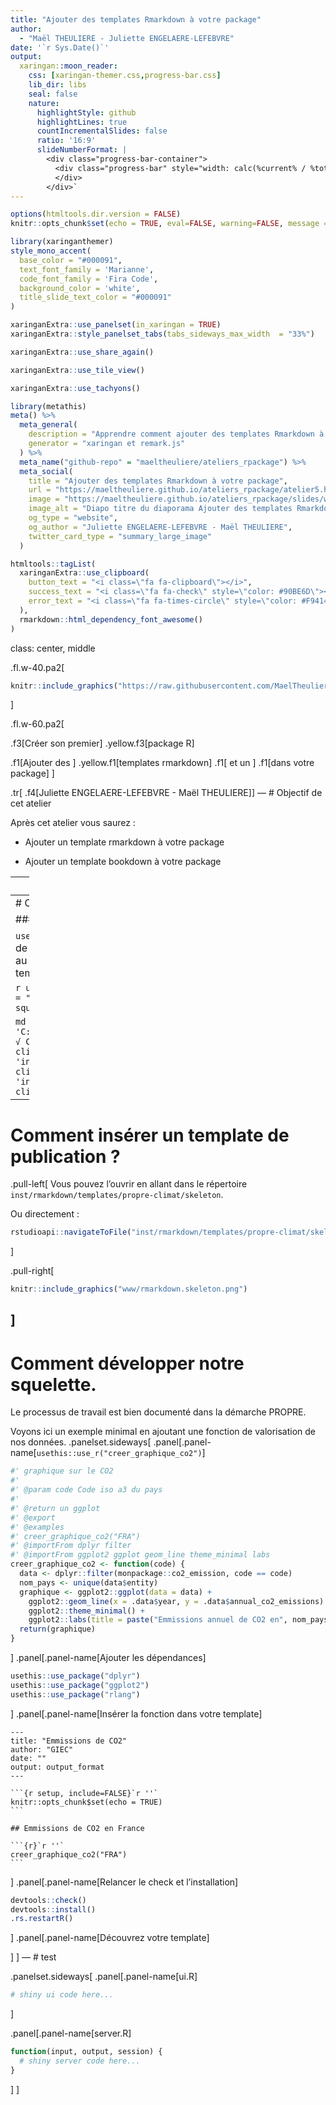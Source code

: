 ```yaml
---
title: "Ajouter des templates Rmarkdown à votre package"
author: 
  - "Maël THEULIERE - Juliette ENGELAERE-LEFEBVRE"
date: '`r Sys.Date()`'
output:
  xaringan::moon_reader:
    css: [xaringan-themer.css,progress-bar.css]
    lib_dir: libs
    seal: false
    nature:
      highlightStyle: github
      highlightLines: true
      countIncrementalSlides: false
      ratio: '16:9'
      slideNumberFormat: |
        <div class="progress-bar-container">
          <div class="progress-bar" style="width: calc(%current% / %total% * 100%);">
          </div>
        </div>`
---
```


```r
options(htmltools.dir.version = FALSE)
knitr::opts_chunk$set(echo = TRUE, eval=FALSE, warning=FALSE, message = FALSE)
```

```r
library(xaringanthemer)
style_mono_accent(
  base_color = "#000091",
  text_font_family = 'Marianne',
  code_font_family = 'Fira Code',
  background_color = 'white',
  title_slide_text_color = "#000091"
)
```


```r
xaringanExtra::use_panelset(in_xaringan = TRUE)
xaringanExtra::style_panelset_tabs(tabs_sideways_max_width  = "33%")
```

```r
xaringanExtra::use_share_again()
```

```r
xaringanExtra::use_tile_view()
```

```r
xaringanExtra::use_tachyons()
```

```r
library(metathis)
meta() %>%
  meta_general(
    description = "Apprendre comment ajouter des templates Rmarkdown à un package",
    generator = "xaringan et remark.js"
  ) %>% 
  meta_name("github-repo" = "maeltheuliere/ateliers_rpackage") %>% 
  meta_social(
    title = "Ajouter des templates Rmarkdown à votre package",
    url = "https://maeltheuliere.github.io/ateliers_rpackage/atelier5.html",
    image = "https://maeltheuliere.github.io/ateliers_rpackage/slides/www/slide5.png",
    image_alt = "Diapo titre du diaporama Ajouter des templates Rmarkdown à votre package",
    og_type = "website",
    og_author = "Juliette ENGELAERE-LEFEBVRE - Maël THEULIERE",
    twitter_card_type = "summary_large_image"
  )
```

```r
htmltools::tagList(
  xaringanExtra::use_clipboard(
    button_text = "<i class=\"fa fa-clipboard\"></i>",
    success_text = "<i class=\"fa fa-check\" style=\"color: #90BE6D\"></i>",
    error_text = "<i class=\"fa fa-times-circle\" style=\"color: #F94144\"></i>"
  ),
  rmarkdown::html_dependency_font_awesome()
)
```
class: center, middle

.fl.w-40.pa2[
```r
knitr::include_graphics("https://raw.githubusercontent.com/MaelTheuliere/ateliers_rpackage/main/slides/www/packagescompagnons.png")
```
]

.fl.w-60.pa2[

.f3[Créer son premier] .yellow.f3[package R]

.f1[Ajouter des ] .yellow.f1[templates rmarkdown] .f1[ et un ] .f1[dans votre package]
]

.tr[
.f4[Juliette ENGELAERE-LEFEBVRE - Maël THEULIERE]
]
---
# Objectif de cet atelier

Après cet atelier vous saurez :

  - Ajouter un template rmarkdown à votre package
  
  - Ajouter un template bookdown à votre package
  
---
# Pourquoi des templates de publication ?

Une publication statistique peut être pensée dans son processus de travail comme un livrable d'un package : 

- des données insérer dans le package
- une datapréparation documentée dans dataraw
- des fonctions qui produisent les illustrations (tableaux, graphiques, cartes, chiffres clefs...)
- un squelette de publication qui intègre ces éléments précalculés
- un système de versionning pour gérer le développement et les millésimes de la publication

C'est la démarche PROPRE et tout cela est mieux documenté dans le [document de présentation de la démarche](https://rdes_dreal.gitlab.io/propre/index.html).
---
# Comment insérer un template de publication ?

### `r emo::ji("superhero")` {`usethis`} off course !

`usethis::use_rmarkdown_template()` est la fonction de `{usethis}` qui permet cela. Elle vous positionne au bon endroit les bons fichiers pour créer un template.

```r
usethis::use_rmarkdown_template(template_name = "propre.climat",
                                template_description = "Un squelette de publication sur le climat")
```

```md
√ Setting active project to 'C:/Users/mael.theuliere/Documents/R/monpackage'
√ Creating 'inst/rmarkdown/templates/propre-climat/skeleton/'
√ Writing 'inst/rmarkdown/templates/propre-climat/template.yaml'
√ Writing 'inst/rmarkdown/templates/propre-climat/skeleton/skeleton.Rmd'
```

---
# Comment insérer un template de publication ?

.pull-left[
Vous pouvez l'ouvrir en allant dans le répertoire `inst/rmarkdown/templates/propre-climat/skeleton`.

Ou directement : 

```r
rstudioapi::navigateToFile("inst/rmarkdown/templates/propre-climat/skeleton/skeleton.Rmd")
```

]

.pull-right[
```r
knitr::include_graphics("www/rmarkdown.skeleton.png")
```
]
---
# Comment développer notre squelette.

Le processus de travail est bien documenté dans la démarche PROPRE.

Voyons ici un exemple minimal en ajoutant une fonction de valorisation de nos données. 
.panelset.sideways[
.panel[.panel-name[`usethis::use_r("creer_graphique_co2")`]
```r
#' graphique sur le CO2
#'
#' @param code Code iso a3 du pays
#'
#' @return un ggplot
#' @export
#' @examples
#' creer_graphique_co2("FRA")
#' @importFrom dplyr filter
#' @importFrom ggplot2 ggplot geom_line theme_minimal labs
creer_graphique_co2 <- function(code) {
  data <- dplyr::filter(monpackage::co2_emission, code == code)
  nom_pays <- unique(data$entity)
  graphique <- ggplot2::ggplot(data = data) +
    ggplot2::geom_line(x = .data$year, y = .data$annual_co2_emissions) +
    ggplot2::theme_minimal() +
    ggplot2::labs(title = paste("Emmissions annuel de CO2 en", nom_pays))
  return(graphique)
}

```
]
.panel[.panel-name[Ajouter les dépendances]
```r
usethis::use_package("dplyr")
usethis::use_package("ggplot2")
usethis::use_package("rlang")
```
]
.panel[.panel-name[Insérer la fonction dans votre template]

````
---
title: "Emmissions de CO2"
author: "GIEC"
date: ""
output: output_format
---

```{r setup, include=FALSE}`r ''`
knitr::opts_chunk$set(echo = TRUE)
```

## Emmissions de CO2 en France

```{r}`r ''`
creer_graphique_co2("FRA")
```

````

]
.panel[.panel-name[Relancer le check et l'installation]
```r
devtools::check()
devtools::install()
.rs.restartR()
```
]
.panel[.panel-name[Découvrez votre template]

]
]
---
# test

.panelset.sideways[
.panel[.panel-name[ui.R]
```r
# shiny ui code here...
```
]

.panel[.panel-name[server.R]
```r
function(input, output, session) {
  # shiny server code here...
}
```
]
]